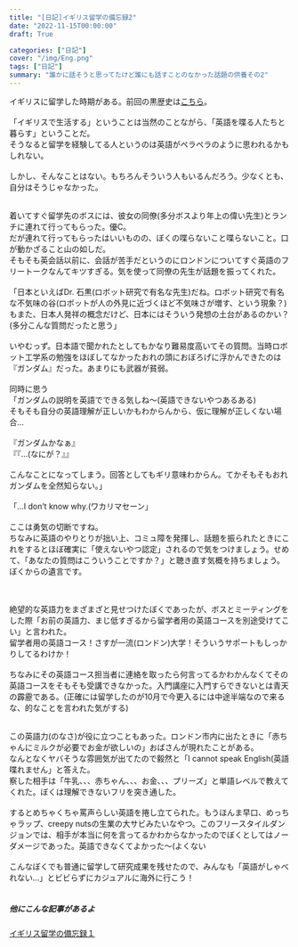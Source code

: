 ```yaml
---
title: "[日記]イギリス留学の備忘録2"
date: "2022-11-15T00:00:00"
draft: True

categories: ["日記"]
cover: "/img/Eng.png"
tags: ["日記"]
summary: "誰かに話そうと思ってたけど誰にも話すことのなかった話題の供養その2"
---
```

<script type="text/javascript" src="//ajax.googleapis.com/ajax/libs/jquery/3.1.1/jquery.min.js"></script>
<script language="JavaScript">
$(document).ready( function () {
   $("a[href^='http']:not([href*='" + location.hostname + "'])").attr('target', '_blank');
})
</script>


イギリスに留学した時期がある。前回の黒歴史は[こちら](https://susishushi.github.io/my_blog/post/england1/)。<br>
<br>
「イギリスで生活する」ということは当然のことながら、「英語を喋る人たちと暮らす」ということだ。<br>
そうなると留学を経験してる人というのは英語がペラペラのように思われるかもしれない。<br>
<br>
しかし、そんなことはない。もちろんそういう人もいるんだろう。少なくとも、自分はそうじゃなかった。<br>
<br>

着いてすぐ留学先のボスには、彼女の同僚(多分ボスより年上の偉い先生)とランチに連れて行ってもらった。優C。<br>
だが連れて行ってもらったはいいものの、ぼくの喋らないこと喋らないこと。口が動かざること山の如しだ。<br>
そもそも英会話以前に、会話が苦手だというのにロンドンについてすぐ英語のフリートークなんてキツすぎる。気を使って同僚の先生が話題を振ってくれた。<br>
<br>
「日本といえばDr. 石黒(ロボット研究で有名な先生)だね。ロボット研究で有名な不気味の谷(ロボットが人の外見に近づくほど不気味さが増す、という現象？)もまた、日本人発祥の概念だけど、日本にはそういう発想の土台があるのかい？(多分こんな質問だったと思う」<br>
<br>
いやむっず。日本語で聞かれたとしてもかなり難易度高いてその質問。当時ロボット工学系の勉強をほぼしてなかったおれの頭におぼろげに浮かんできたのは『ガンダム』だった。あまりにも武器が貧弱。<br>
<br>
同時に思う<br>
「ガンダムの説明を英語でできる気しね～(英語できないやつあるある)<br>
そもそも自分の英語理解が正しいかもわからんから、仮に理解が正しくない場合...<br>
<br>
『ガンダムかなぁ』<br>
『『...(なにが？』』<br>
<br>
こんなことになってしまう。回答としてもギリ意味わからん。てかそもそもおれガンダムを全然知らない。」<br>
<br>
「…I don't know why.(ワカリマセーン」<br>
<br>
ここは勇気の切断ですね。<br>
ちなみに英語のやりとりが拙い上、コミュ障を発揮し、話題を振られたときにこれをするとほぼ確実に「使えないやつ認定」されるので気をつけましょう。せめて、「あなたの質問はこういうことですか？」と聴き直す気概を持ちましょう。ぼくからの遺言です。<br>
<br>
<br>

絶望的な英語力をまざまざと見せつけたぼくであったが、ボスとミーティングをした際「お前の英語力、まじ低すぎるから留学者用の英語コースを別途受けてこい」と言われた。<br>
留学者用の英語コース！さすが一流(ロンドン)大学！そういうサポートもしっかりしてるわけか！<br>
<br>
ちなみにその英語コース担当者に連絡を取ったら何言ってるかわかんなくてその英語コースをそもそも受講できなかった。入門講座に入門すらできないとは青天の霹靂である。(正確には留学したのが10月で今更入るには中途半端なので来るな、的なことを言われた気がする)<br>
<br>

この英語力(のなさ)が役に立つこともあった。ロンドン市内に出たときに「赤ちゃんにミルクが必要でお金が欲しいの」おばさんが現れたことがある。<br>
なんとなくヤバそうな雰囲気が出てたので毅然と「I cannot speak English(英語喋れません」と答えた。<br>
察した相手は「牛乳、、、赤ちゃん、、、お金、、、プリーズ」と単語レベルで教えてくれた。ぼくは理解できないフリを突き通した。<br>
<br>
するとめちゃくちゃ罵声らしい英語を捲し立てられた。もうほんま早口、めっちゃラップ、creepy nutsの生業の大サビみたいなやつ。このフリースタイルダンジョンでは、相手が本当に何を言ってるかわからなかったのでぼくとしてはノーダメージであった。英語できなくてよかった〜(よくない<br>
<br>
こんなぼくでも普通に留学して研究成果を残せたので、みんなも「英語がしゃべれない…」とビビらずにカジュアルに海外に行こう！<br>
<br>


##### 他にこんな記事があるよ
 [イギリス留学の備忘録１](https://susishushi.github.io/my_blog/post/england1/)
  <br>